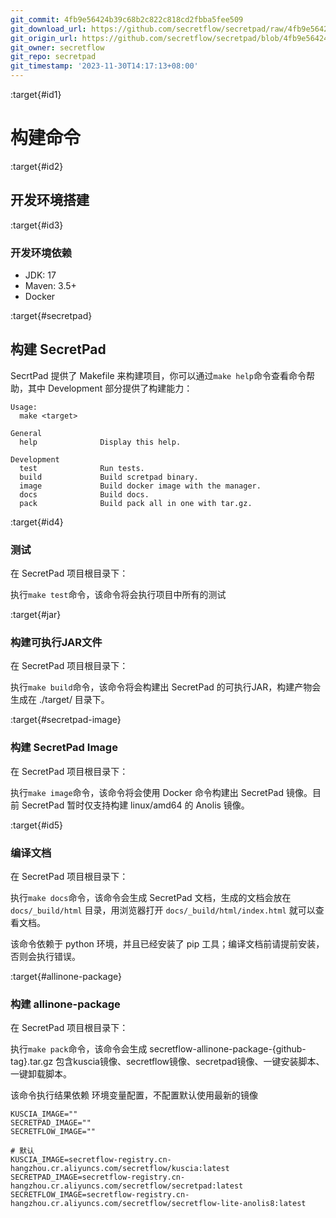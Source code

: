 ```yaml
---
git_commit: 4fb9e56424b39c68b2c822c818cd2fbba5fee509
git_download_url: https://github.com/secretflow/secretpad/raw/4fb9e56424b39c68b2c822c818cd2fbba5fee509/docs/development/build_secretpad_cn.md
git_origin_url: https://github.com/secretflow/secretpad/blob/4fb9e56424b39c68b2c822c818cd2fbba5fee509/docs/development/build_secretpad_cn.md
git_owner: secretflow
git_repo: secretpad
git_timestamp: '2023-11-30T14:17:13+08:00'
---
```


:target{#id1}

# 构建命令

:target{#id2}

## 开发环境搭建

:target{#id3}

### 开发环境依赖

- JDK: 17
- Maven: 3.5+
- Docker

:target{#secretpad}

## 构建 SecretPad

SecrtPad 提供了 Makefile 来构建项目，你可以通过`make help`命令查看命令帮助，其中 Development 部分提供了构建能力：

```shell
Usage:
  make <target>

General
  help              Display this help.

Development
  test              Run tests.
  build             Build scretpad binary.
  image             Build docker image with the manager.
  docs              Build docs.
  pack              Build pack all in one with tar.gz.
```

:target{#id4}

### 测试

在 SecretPad 项目根目录下：

执行`make test`命令，该命令将会执行项目中所有的测试

:target{#jar}

### 构建可执行JAR文件

在 SecretPad 项目根目录下：

执行`make build`命令，该命令将会构建出 SecretPad 的可执行JAR，构建产物会生成在 ./target/ 目录下。

:target{#secretpad-image}

### 构建 SecretPad Image

在 SecretPad 项目根目录下：

执行`make image`命令，该命令将会使用 Docker 命令构建出 SecretPad 镜像。目前 SecretPad 暂时仅支持构建 linux/amd64 的 Anolis 镜像。

:target{#id5}

### 编译文档

在 SecretPad 项目根目录下：

执行`make docs`命令，该命令会生成 SecretPad 文档，生成的文档会放在 `docs/_build/html` 目录，用浏览器打开 `docs/_build/html/index.html` 就可以查看文档。

该命令依赖于 python 环境，并且已经安装了 pip 工具；编译文档前请提前安装，否则会执行错误。

:target{#allinone-package}

### 构建 allinone-package

在 SecretPad 项目根目录下：

执行`make pack`命令，该命令会生成 secretflow-allinone-package-\{github-tag}.tar.gz
包含kuscia镜像、secretflow镜像、secretpad镜像、一键安装脚本、一键卸载脚本。

该命令执行结果依赖 环境变量配置，不配置默认使用最新的镜像

```shell
KUSCIA_IMAGE=""
SECRETPAD_IMAGE=""
SECRETFLOW_IMAGE=""

# 默认
KUSCIA_IMAGE=secretflow-registry.cn-hangzhou.cr.aliyuncs.com/secretflow/kuscia:latest
SECRETPAD_IMAGE=secretflow-registry.cn-hangzhou.cr.aliyuncs.com/secretflow/secretpad:latest
SECRETFLOW_IMAGE=secretflow-registry.cn-hangzhou.cr.aliyuncs.com/secretflow/secretflow-lite-anolis8:latest
```
